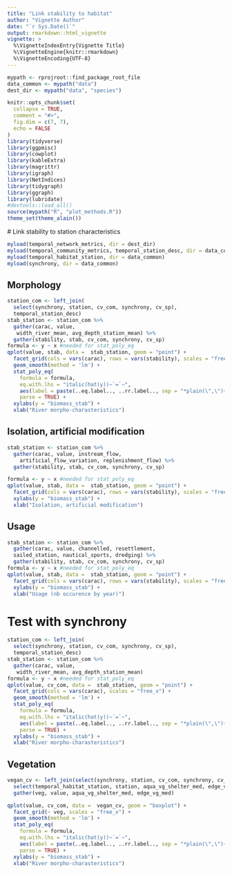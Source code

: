 ```yaml
---
title: "Link stability to habitat"
author: "Vignette Author"
date: "`r Sys.Date()`"
output: rmarkdown::html_vignette
vignette: >
  %\VignetteIndexEntry{Vignette Title}
  %\VignetteEngine{knitr::rmarkdown}
  %\VignetteEncoding{UTF-8}
---
```


```r
mypath <- rprojroot::find_package_root_file
data_common <- mypath("data")
dest_dir <- mypath("data", "species")
```

```r
knitr::opts_chunk$set(
  collapse = TRUE,
  comment = "#>",
  fig.dim = c(7, 7),
  echo = FALSE
)
library(tidyverse)
library(ggpmisc)
library(cowplot)
library(kableExtra)
library(magrittr)
library(igraph)
library(NetIndices)
library(tidygraph)
library(ggraph)
library(lubridate)
#devtools::load_all()
source(mypath("R", "plot_methods.R"))
theme_set(theme_alain())
```

# Link stability to station characteristics

```r
myload(temporal_network_metrics, dir = dest_dir)
myload(temporal_community_metrics, temporal_station_desc, dir = data_common)
myload(temporal_habitat_station, dir = data_common)
myload(synchrony, dir = data_common)
```

## Morphology

```r
station_com <- left_join(
  select(synchrony, station, cv_com, synchrony, cv_sp),
  temporal_station_desc)
stab_station <- station_com %>%
  gather(carac, value,
   width_river_mean, avg_depth_station_mean) %>%
  gather(stability, stab, cv_com, synchrony, cv_sp)
formula <- y ~ x #needed for stat_poly_eq
qplot(value, stab, data =  stab_station, geom = "point") +
  facet_grid(cols = vars(carac), rows = vars(stability), scales = "free_x") +
  geom_smooth(method = 'lm') +
  stat_poly_eq(
    formula = formula,
    eq.with.lhs = "italic(hat(y))~`=`~",
    aes(label = paste(..eq.label.., ..rr.label.., sep = "*plain(\",\")~")),
    parse = TRUE) +
  xylabs(y = "biomass_stab") +
  xlab("River morpho-charasteristics")
```

## Isolation, artificial modification  

```r
stab_station <- station_com %>%
  gather(carac, value, instream_flow,
    artificial_flow_variation, replenishment_flow) %>%
  gather(stability, stab, cv_com, synchrony, cv_sp)

formula <- y ~ x #needed for stat_poly_eq
qplot(value, stab, data =  stab_station, geom = "point") +
  facet_grid(cols = vars(carac), rows = vars(stability), scales = "free_x") +
  xylabs(y = "biomass_stab") +
  xlab("Isolation, artificial modification")
```

## Usage

```r
stab_station <- station_com %>%
  gather(carac, value, channelled, resettlement,   
  sailed_station, nautical_sports, dredging) %>%
  gather(stability, stab, cv_com, synchrony, cv_sp)
formula <- y ~ x #needed for stat_poly_eq
qplot(value, stab, data =  stab_station, geom = "point") +
  facet_grid(cols = vars(carac), rows = vars(stability), scales = "free_x") +
  xylabs(y = "biomass_stab") +
  xlab("Usage (nb occurence by year)")
```

# Test with synchrony

```r
station_com <- left_join(
  select(synchrony, station, cv_com, synchrony, cv_sp),
  temporal_station_desc)
stab_station <- station_com %>%
  gather(carac, value,
   width_river_mean, avg_depth_station_mean)
formula <- y ~ x #needed for stat_poly_eq
qplot(value, cv_com, data =  stab_station, geom = "point") +
  facet_grid(cols = vars(carac), scales = "free_x") +
  geom_smooth(method = 'lm') +
  stat_poly_eq(
    formula = formula,
    eq.with.lhs = "italic(hat(y))~`=`~",
    aes(label = paste(..eq.label.., ..rr.label.., sep = "*plain(\",\")~")),
    parse = TRUE) +
  xylabs(y = "biomass_stab") +
  xlab("River morpho-charasteristics")
```

## Vegetation 

```r
vegan_cv <- left_join(select(synchrony, station, cv_com, synchrony, cv_sp),
  select(temporal_habitat_station, station, aqua_vg_shelter_med, edge_vg_med)) %>%
  gather(veg, value, aqua_vg_shelter_med, edge_vg_med)

qplot(value, cv_com, data =  vegan_cv, geom = "boxplot") +
  facet_grid(~ veg, scales = "free_x") +
  geom_smooth(method = 'lm') +
  stat_poly_eq(
    formula = formula,
    eq.with.lhs = "italic(hat(y))~`=`~",
    aes(label = paste(..eq.label.., ..rr.label.., sep = "*plain(\",\")~")),
    parse = TRUE) +
  xylabs(y = "biomass_stab") +
  xlab("River morpho-charasteristics")
```

